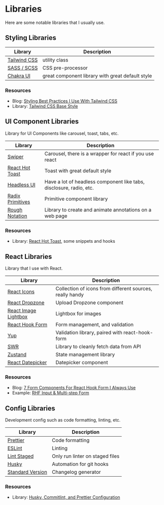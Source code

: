 # Libraries

Here are some notable libraries that I usually use.

## Styling Libraries

| Library                                               | Description                                      |
| ----------------------------------------------------- | ------------------------------------------------ |
| [Tailwind CSS](https://npmjs.com/package/tailwindcss) | utility class                                    |
| [SASS / SCSS](https://npmjs.com/package/sass)         | CSS pre-processor                                |
| [Chakra UI](https://npmjs.com/package/chakra-ui)      | great component library with great default style |

### Resources

- Blog: [Styling Best Practices I Use With Tailwind CSS](https://theodorusclarence.com/blog/tailwindcss-best-practice)
- Library: [Tailwind CSS Base Style](https://theodorusclarence.com/library/tailwindcss-basestyle)

## UI Component Libraries

Library for UI Components like carousel, toast, tabs, etc.

| Library                                                                            | Description                                                         |
| ---------------------------------------------------------------------------------- | ------------------------------------------------------------------- |
| [Swiper](https://npmjs.com/package/swiper)                                         | Carousel, there is a wrapper for react if you use react             |
| [React Hot Toast](https://npmjs.com/package/react-hot-toast)                       | Toast with great default style                                      |
| [Headless UI](https://headlessui.dev/)                                             | Have a lot of headless component like tabs, disclosure, radio, etc. |
| [Radix Primitives](https://www.radix-ui.com/docs/primitives/overview/introduction) | Primitive component library                                         |
| [Rough Notation](https://roughnotation.com/)                                       | Library to create and animate annotations on a web page             |

### Resources

- Library: [React Hot Toast](https://theodorusclarence.com/library/toast), some snippets and hooks

## React Libraries

Library that I use with React.

| Library                                                                    | Description                                              |
| -------------------------------------------------------------------------- | -------------------------------------------------------- |
| [React Icons](https://react-icons.github.io/react-icons/)                  | Collection of icons from different sources, really handy |
| [React Dropzone](https://www.npmjs.com/package/react-dropzone)             | Upload Dropzone component                                |
| [React Image Lightbox](https://www.npmjs.com/package/react-image-lightbox) | Lightbox for images                                      |
| [React Hook Form](https://react-hook-form.com/)                            | Form management, and validation                          |
| [Yup](https://www.npmjs.com/package/yup)                                   | Validation library, paired with react-hook-form          |
| [SWR](https://swr.vercel.app/)                                             | Library to cleanly fetch data from API                   |
| [Zustand](https://github.com/pmndrs/zustand)                               | State management library                                 |
| [React Datepicker](https://www.npmjs.com/package/react-datepicker)         | Datepicker component                                     |

### Resources

- Blog: [7 Form Components For React Hook Form I Always Use](https://theodorusclarence.com/blog/rhf)
- Example: [RHF Input & Multi-step Form](https://rhf.clarence.link/)

## Config Libraries

Development config such as code formatting, linting, etc.

| Library                                                                        | Description                     |
| ------------------------------------------------------------------------------ | ------------------------------- |
| [Prettier](https://prettier.io/)                                               | Code formatting                 |
| [ESLint](https://eslint.org/)                                                  | Linting                         |
| [Lint Staged](https://github.com/okonet/lint-staged)                           | Only run linter on staged files |
| [Husky](https://github.com/typicode/husky)                                     | Automation for git hooks        |
| [Standard Version](https://github.com/conventional-changelog/standard-version) | Changelog generator             |

### Resources

- Library: [Husky, Commitlint, and Prettier Configuration](https://theodorusclarence.com/library/husky-commitlint-prettier)

